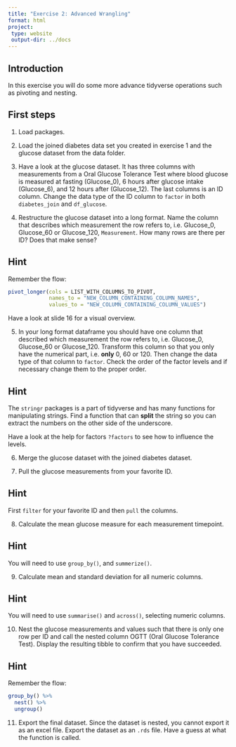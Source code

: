 ```yaml
---
title: "Exercise 2: Advanced Wrangling"
format: html
project:
 type: website
 output-dir: ../docs
---
```


## Introduction

In this exercise you will do some more advance tidyverse operations such as pivoting and nesting.

## First steps

1.  Load packages.

2.  Load the joined diabetes data set you created in exercise 1 and the glucose dataset from the data folder.

3.  Have a look at the glucose dataset. It has three columns with measurements from a Oral Glucose Tolerance Test where blood glucose is measured at fasting (Glucose_0), 6 hours after glucose intake (Glucose_6), and 12 hours after (Glucose_12). The last columns is an ID column. Change the data type of the ID column to `factor` in both `diabetes_join` and `df_glucose`.

4.  Restructure the glucose dataset into a long format. Name the column that describes which measurement the row refers to, i.e. Glucose_0, Glucose_60 or Glucose_120, `Measurement`. How many rows are there per ID? Does that make sense?

::: {.callout-tip collapse="true"}
## Hint

Remember the flow:

```r
pivot_longer(cols = LIST_WITH_COLUMNS_TO_PIVOT,
             names_to = "NEW_COLUMN_CONTAINING_COLUMN_NAMES",
             values_to = "NEW_COLUMN_CONTAINING_COLUMN_VALUES")
```

Have a look at slide 16 for a visual overview.

:::

5. In your long format dataframe you should have one column that described which measurement the row refers to, i.e. Glucose_0, Glucose_60 or Glucose_120. Transform this column so that you only have the numerical part, i.e. **only** 0, 60 or 120. Then change the data type of that column to `factor`. Check the order of the factor levels and if necessary change them to the proper order.

::: {.callout-tip collapse="true"}
## Hint
The `stringr` packages is a part of tidyverse and has many functions for manipulating strings. Find a function that can **split** the string so you can extract the numbers on the other side of the underscore. 

Have a look at the help for factors `?factors` to see how to influence the levels.
:::

6. Merge the glucose dataset with the joined diabetes dataset.

7.  Pull the glucose measurements from your favorite ID.

::: {.callout-tip collapse="true"}
## Hint
First `filter` for your favorite ID and then `pull` the columns. 
:::

8. Calculate the mean glucose measure for each measurement timepoint.

::: {.callout-tip collapse="true"}
## Hint
You will need to use `group_by()`, and `summerize()`.
:::

9. Calculate mean and standard deviation for all numeric columns.

::: {.callout-tip collapse="true"}
## Hint
You will need to use `summarise()` and `across()`, selecting numeric columns.
:::

10. Nest the glucose measurements and values such that there is only one row per ID and call the nested column OGTT (Oral Glucose Tolerance Test). Display the resulting tibble to confirm that you have succeeded.

::: {.callout-tip collapse="true"}
## Hint

Remember the flow:

```r
group_by() %>% 
  nest() %>% 
  ungroup()
```

:::


11. Export the final dataset. Since the dataset is nested, you cannot export it as an excel file. Export the dataset as an `.rds` file. Have a guess at what the function is called.

